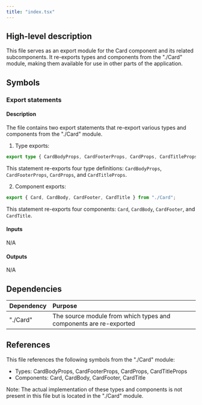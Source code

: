 ```yaml
---
title: "index.tsx"
---
```


## High-level description
This file serves as an export module for the Card component and its related subcomponents. It re-exports types and components from the "./Card" module, making them available for use in other parts of the application.

## Symbols

### Export statements

#### Description
The file contains two export statements that re-export various types and components from the "./Card" module.

1. Type exports:
```typescript
export type { CardBodyProps, CardFooterProps, CardProps, CardTitleProps } from "./Card";
```
This statement re-exports four type definitions: `CardBodyProps`, `CardFooterProps`, `CardProps`, and `CardTitleProps`.

2. Component exports:
```typescript
export { Card, CardBody, CardFooter, CardTitle } from "./Card";
```
This statement re-exports four components: `Card`, `CardBody`, `CardFooter`, and `CardTitle`.

#### Inputs
N/A

#### Outputs
N/A

## Dependencies
| Dependency | Purpose |
|:-----------|:--------|
| "./Card" | The source module from which types and components are re-exported |

## References
This file references the following symbols from the "./Card" module:
- Types: CardBodyProps, CardFooterProps, CardProps, CardTitleProps
- Components: Card, CardBody, CardFooter, CardTitle

Note: The actual implementation of these types and components is not present in this file but is located in the "./Card" module.